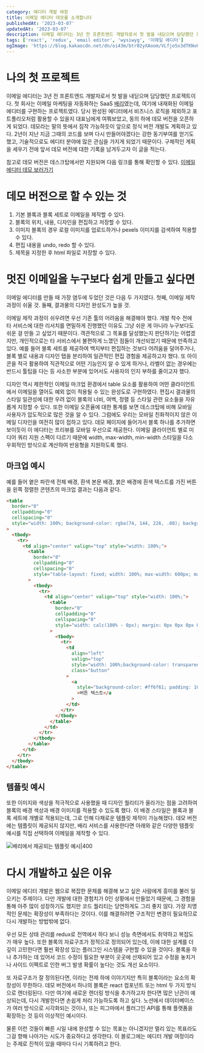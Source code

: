 ```yaml
---
category: 에디터 개발 여정
title: 이메일 에디터 데모를 소개합니다
publishedAt: '2023-03-07'
updatedAt: '2023-03-07'
description: 이메일 에디터는 3년 전 프론트엔드 개발자로서 첫 발을 내딛으며 담당했던 프로젝트이다. 비즈니스 로직 없이 이메일 에디터를 체험할 수 있는 데모 버전을 오픈하게 되었다. 데모라는 말의 뜻에서 짐작 가능하듯이 앞으로 정식 버전 개발도 계획하고 있다.
tags: ['react', 'redux', 'email editor', 'wysiwyg', '이메일 에디터']
ogImage: 'https://blog.kakaocdn.net/dn/oi43m/btr02yXAoom/VLfjo5x3dTKNvKnrYav2rk/img.png'
---
```


# 나의 첫 프로젝트

이메일 에디터는 3년 전 프론트엔드 개발자로서 첫 발을 내딛으며 담당했던 프로젝트이다. 첫 회사는 이메일 마케팅을 자동화하는 SaaS [배리](https://vary.one)였는데, 여기에 내재화된 이메일 에디터를 구현하는 프로젝트였다. 당시 완성된 에디터에서 비즈니스 로직을 제외하고 포트폴리오처럼 활용할 수 있을지 대표님에게 여쭤보았고, 동의 하에 데모 버전을 오픈하게 되었다. 데모라는 말의 뜻에서 짐작 가능하듯이 앞으로 정식 버전 개발도 계획하고 있다. 2년이 지난 지금 그때의 코드를 보며 다시 만들어야겠다는 강한 동기부여를 얻기도 했고, 기술적으로도 에디터 분야에 많은 관심을 가지게 되었기 때문이다. 구체적인 계획을 세우기 전에 앞서 데모 버전에 대한 기록을 남겨두고자 이 글을 적는다.

참고로 데모 버전은 데스크탑에서만 지원되며 다음 링크를 통해 확인할 수 있다. [이메일 에디터 데모 보러가기](https://danbileee.github.io/vary-code/)

# 데모 버전으로 할 수 있는 것

1. 기본 블록과 블록 세트로 이메일을 제작할 수 있다.
2. 블록의 위치, 내용, 디자인을 편집하고 저장할 수 있다.
3. 이미지 블록의 경우 로컬 이미지를 업로드하거나 pexels 이미지를 검색하여 적용할 수 있다.
4. 편집 내용을 undo, redo 할 수 있다.
5. 제목을 지정한 후 html 파일로 저장할 수 있다.

# 멋진 이메일을 누구보다 쉽게 만들고 싶다면

이메일 에디터를 만들 때 가장 염두에 두었던 것은 다음 두 가지였다. 첫째, 이메일 제작 과정이 쉬울 것. 둘째, 결과물의 디자인 완성도가 높을 것.

이메일 제작 과정이 쉬우려면 우선 기존 툴의 어려움을 해결해야 했다. 개발 착수 전에 타 서비스에 대한 리서치를 면밀하게 진행했던 이유도 그냥 쉬운 게 아니라 누구보다도 쉬운 걸 만들 고 싶었기 때문이다. 객관적으로 그 목표를 달성했는지 판단하기는 어렵겠지만, 개인적으로는 타 서비스에서 불편하게 느꼈던 점들이 개선되었기 때문에 만족하고 있다. 예를 들어 블록 세트를 제공하여 백지부터 편집하는 것보다 어려움을 덜어주거나, 블록 별로 내용과 디자인 탭을 분리하여 일관적인 편집 경험을 제공하고자 했다. 또 아이콘을 적극 활용하여 직관적으로 어떤 기능인지 알 수 있게 하거나, 라벨이 없는 경우에는 반드시 툴팁을 다는 등 사소한 부분에 있어서도 사용자의 인지 부하를 줄이고자 했다.

디자인 역시 제한적인 이메일 마크업 환경에서 table 요소를 활용하여 어떤 클라이언트에서 이메일을 열어도 예외 없이 적용될 수 있는 완성도로 구현하였다. 편집시 결과물의 스타일 일관성에 대한 우려 없이 블록의 너비, 여백, 정렬 등 스타일 관련 요소들을 자유롭게 지정할 수 있다. 또한 이메일 오픈율에 대한 통계를 보면 데스크탑에 비해 모바일 사용자가 압도적으로 많은 것을 알 수 있다. 그럼에도 우리는 모바일 친화적이지 않은 이메일 디자인을 여전히 많이 접하고 있다. 데모 페이지에 들어가서 블록 하나를 추가하면 보이듯이 이 에디터는 프리뷰를 모바일 우선으로 제공한다. 이메일 클라이언트 별로 미디어 쿼리 지원 스펙이 다르기 때문에 width, max-width, min-width 스타일을 다소 우회적인 방식으로 계산하여 반응형을 지원하도록 했다.

## 마크업 예시

예를 들어 옅은 파란색 전체 배경, 흰색 본문 배경, 붉은 배경에 흰색 텍스트를 가진 버튼을 왼쪽 정렬한 콘텐츠의 마크업 결과는 다음과 같다.

```html
<table
  border="0"
  cellpadding="0"
  cellspacing="0"
  style="width: 100%; background-color: rgba(74, 144, 226, .08); background-size: cover; background-position: center; background-repeat: no-repeat; background-image: none;"
>
  <tbody>
    <tr>
      <td align="center" valign="top" style="width: 100%;">
        <table
          border="0"
          cellpadding="0"
          cellspacing="0"
          style="table-layout: fixed; width: 100%; max-width: 600px; margin: 0 auto; padding: 0; background-color: white; background-size: cover; background-position: center; background-repeat: no-repeat; background-image: none;"
        >
          <tbody>
            <tr>
              <td align="center" valign="top" style="width: 100%;">
                <table
                  border="0"
                  cellpadding="0"
                  cellspacing="0"
                  style="width: calc(100% - 0px); margin: 0px 0px 0px 0px;"
                >
                  <tbody>
                    <tr>
                      <td
                        align="left"
                        valign="top"
                        style="width: 100%;background-color: transparent; background-size: cover; background-position: center; background-repeat: no-repeat; background-image: none; border-width: 0px; border-style: solid; border-color: transparent; border-radius: 0px; padding: 10px 10px 10px 10px;"
                        class="button"
                      >
                        <a
                          style="background-color: #ff6f61; padding: 10px 40px 10px 40px; color: white; font-family: 'Noto Sans KR', AppleSDGothic, 'apple sd gothic neo', 'noto sans korean', 'noto sans korean regular', 'noto sans cjk kr', 'noto sans cjk', 'nanum gothic', 'malgun gothic', dotum, arial, helvetica, 'MS Gothic', sans-serif; font-size: 14px; font-weight: normal; border-width: 0px; border-style: solid; border-color: transparent; border-radius: 4px; text-decoration: none; text-align: center; display: inline-block;"
                          >버튼 텍스트</a
                        >
                      </td>
                    </tr>
                  </tbody>
                </table>
              </td>
            </tr>
          </tbody>
        </table>
      </td>
    </tr>
  </tbody>
</table>
```

## 템플릿 예시

또한 이미지와 색상을 적극적으로 사용했을 때 디자인 퀄리티가 올라가는 점을 고려하여 블록의 배경 색상과 배경 이미지를 적용할 수 있도록 했다. 이 배경 스타일은 블록과 블록 세트에 개별로 적용되는데, 그로 인해 다채로운 템플릿 제작이 가능해졌다. 데모 버전에는 템플릿이 제공되지 않지만, 배리 서비스를 사용한다면 아래와 같은 다양한 템플릿 예시를 직접 선택하여 이메일을 제작할 수 있다.

![배리에서 제공되는 템플릿 예시|400](https://blog.kakaocdn.net/dn/ljHZ9/btr2m3g63dj/JcjKkBfOtNB6wEVKfMUmzk/img.png)

# 다시 개발하고 싶은 이유

이메일 에디터 개발은 웹으로 복잡한 문제를 해결해 보고 싶은 사람에게 흥미를 불러 일으키는 주제이다. 다만 개발에 대한 경험치가 0인 상황에서 만들었기 때문에, 그 경험을 통해 아주 많이 성장하기도 했지만 코드 퀄리티는 당연하게도 그리 좋지 않다. 가장 치명적인 문제는 확장성이 부족하다는 것이다. 이를 해결하려면 구조적인 변경이 필요하므로 다시 개발하는 방법밖에 없다.

우선 모든 상태 관리를 redux로 전역에서 하다 보니 성능 측면에서도 취약하고 복잡도가 매우 높다. 또한 블록의 자료구조가 정적으로 정의되어 있는데, 이에 대한 설계를 더 깊이 고민한다면 훨씬 확장성 있는 플러그인 시스템을 구현할 수 있을 것이다. 블록을 하나 추가하는 데 있어서 코드 수정이 필요한 부분이 곳곳에 산재되어 있고 수정을 놓치거나 사이드 이펙트로 인한 버그 발생 확률이 높다는 것도 개선 요소이다.

또 자료구조가 잘 정의된다면, 이라는 전제 하에 이야기지만 특히 블록이라는 요소의 확장성이 무한하다. 데모 버전에서 하나의 블록은 react 컴포넌트 또는 html 두 가지 방식으로 렌더링된다. 다만 여기에 새로운 렌더링 방식을 추가하고자 한다면 많은 난관이 예상되는데, 다시 개발한다면 손쉽게 처리 가능하도록 하고 싶다. 노션에서 데이터베이스가 여러 방식으로 시각화되는 것이나, 또는 피그마에서 플러그인 API를 통해 플랫폼을 확장하는 것 등이 이상적인 예시이다.

물론 이런 것들이 빠른 시일 내에 완성할 수 있는 목표는 아니겠지만 멀리 있는 목표라도 그걸 향해 나아가는 시도가 중요하다고 생각한다. 이 블로그에는 에디터 개발 여정이라는 주제로 진척이 있을 때마다 다시 기록하려고 한다.
